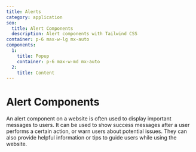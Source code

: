 ```yaml
---
title: Alerts
category: application
seo:
  title: Alert Components
  description: Alert components with Tailwind CSS
container: p-6 max-w-lg mx-auto
components:
  1:
    title: Popup
    container: p-6 max-w-md mx-auto
  2:
    title: Content
---
```


# Alert Components

<div class="max-w-prose">
  An alert component on a website is often used to display important messages to users. It can be
  used to show success messages after a user performs a certain action, or warn users about
  potential issues. They can also provide helpful information or tips to guide users while using the
  website.
</div>

<List components={components} />
